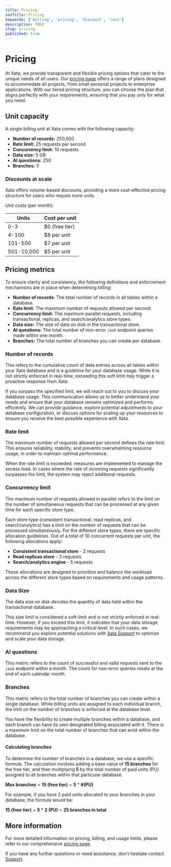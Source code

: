 ```yaml
---
title: Pricing
navTitle: Pricing
keywords: ['billing', 'pricing', 'discount', 'cost']
description: TODO
slug: pricing
published: true
---
```


# Pricing

At Xata, we provide transparent and flexible pricing options that cater to the unique needs of all users. Our [pricing page](https://xata.io/pricing) offers a range of plans designed to accommodate all projects, from small personal projects to enterprise applications. With our tiered pricing structure, you can choose the plan that aligns perfectly with your requirements, ensuring that you pay only for what you need. 


## Unit capacity

A single billing unit at Xata comes with the following capacity:

- **Number of records:** 250,000
- **Rate limit:** 25 requests per second
- **Concurrency limit:** 10 requests
- **Data size:** 5 GB
- **AI questions:** 250
- **Branches:** 5


### Discounts at scale

Xata offers volume-based discounts, providing a more cost-effective pricing structure for users who require more units.

Unit costs (per month):

| Units          | Cost per unit |
|----------------|-------------- |
| 0-3            | $0 (free tier)|
| 4-100          | $8 per unit   |
| 101-500        | $7 per unit   | 
| 501-10,000     | $5 per unit   |


## Pricing metrics

To ensure clarity and consistency, the following definitions and enforcement mechanisms are in place when determining billing:

- **Number of records**: The total number of records in all tables within a database.
- **Rate limit**: The maximum number of requests allowed per second.
- **Concurrency limit:** The maximum parallel requests, including transactional, replicas, and search/analytics store types.
- **Data size:** The size of data on disk in the transactional store.
- **AI questions:** The total number of non-error `/ask` endpoint queries made within one month.
- **Branches:** The total number of branches you can create per database.


### Number of records

This refers to the cumulative count of data entries across all tables within your Xata database and is a guideline for your database usage. While it is not strictly enforced in real-time, exceeding this soft limit may trigger a proactive response from Xata.

If you surpass the specified limit, we will reach out to you to discuss your database usage. This communication allows us to better understand your needs and ensure that your database remains optimized and performs efficiently. We can provide guidance, explore potential adjustments to your database configuration, or discuss options for scaling up your resources to ensure you receive the best possible experience with Xata.


### Rate limit

The maximum number of requests allowed per second defines the rate limit. This ensures reliability, stability, and prevents overwhelming resource usage, in order to maintain optimal performance. 

When the rate limit is exceeded, measures are implemented to manage the excess load. In cases where the rate of incoming requests significantly surpasses the limit, the system may reject additional requests.


### Concurrency limit

The maximum number of requests allowed in parallel refers to the limit on the number of simultaneous requests that can be processed at any given time for each specific store type.

Each store type (consistent transactional, read replicas, and search/analytics) has a limit on the number of requests that can be processed simultaneously. For the different store types, there are specific allocation guidelines. Out of a total of 10 concurrent requests per unit, the following allocations apply:

 - **Consistent transactional store** - 2 requests
 - **Read replicas store** - 3 requests 
 - **Search/analytics engine** - 5 requests  
 
These allocations are designed to prioritize and balance the workload across the different store types based on requirements and usage patterns.


### Data Size 

The data size on disk denotes the quantity of data held within the transactional database.

This size limit is considered a soft-limit and is not strictly enforced in real-time. However, if you exceed this limit, it indicates that your data storage requirements may be approaching a critical level. In such cases, we recommend you explore potential solutions with [Xata Support](https://support.xata.io/hc/en-us) to optimize and scale your data storage. 


### AI questions

This metric refers to the count of successful and valid requests sent to the `/ask` endpoint within a month. The count for non-error queries resets at the end of each calendar month.


### Branches

This metric refers to the total number of branches you can create within a single database. While billing units are assigned to each individual branch, the limit on the number of branches is enforced at the database level. 

You have the flexibility to create multiple branches within a database, and each branch can have its own designated billing associated with it. There is a maximum limit on the total number of branches that can exist within the database.


#### Calculating branches

To determine the number of branches in a database, we use a specific formula. The calculation involves adding a base value of **15 branches** for the free tier, and then multiplying **5** by the total number of paid units (PU) assigned to all branches within that particular database.
               
**Max branches** = **15 (free tier)** + **5** * **#(PU)**

For example, if you have 2 paid units allocated to your branches in your database, the formula would be:

**15 (free tier)** + **5** * **2 (PU)** = **25 branches in total**


## More information

For more detailed information on pricing, billing, and usage limits, please refer to our comprehensive [pricing page](https://xata.io/pricing).

If you have any further questions or need assistance, don't hesitate contact [Support](https://support.xata.io/hc/en-us).